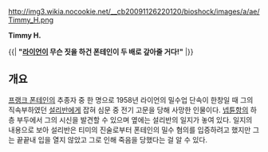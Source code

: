 http://img3.wikia.nocookie.net/__cb20091126220120/bioshock/images/a/ae/Timmy_H.png

'''Timmy H.'''

{{| '''"[[앤드루 라이언|라이언]]이 무슨 짓을 하건 폰테인이 두 배로 갚아줄 거다!"''' |}}

== 개요 ==
[[프랭크 폰테인]]의 추종자 중 한 명으로 1958년 라이언의 밀수업 단속이 한창일 때 그의 직속부하였던 [[설리반]]에게 잡혀 심문 중 전기 고문을 당해 사망한 인물이다. [[넵튠항]]의 하층 부두에서 그의 시신을 발견할 수 있으며 옆에는 설리반의 일지가 놓여 있다. 일지의 내용으로 보아 설리반은 티미의 진술로부터 폰테인의 밀수 혐의를 입증하려고 했지만 그는 끝끝내 입을 열지 않았고 그로 인해 죽음을 당했다는 걸 알 수 있다.
